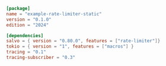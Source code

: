 
```toml  title="rate-limiter-static/Cargo.toml"
[package]
name = "example-rate-limiter-static"
version = "0.1.0"
edition = "2024"

[dependencies]
salvo = { version = "0.80.0", features = ["rate-limiter"]}
tokio = { version = "1", features = ["macros"] }
tracing = "0.1"
tracing-subscriber = "0.3"

```